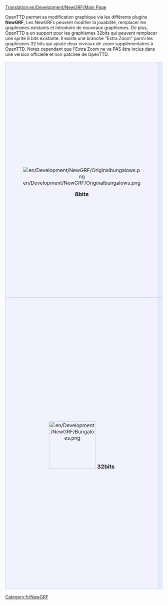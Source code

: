 [[Translation:en/Development/NewGRF/Main Page]]


OpenTTD permet sa modification graphique via les différents plugins '''NewGRF''', Les NewGRFs peuvent modifier la jouabilité, remplacer les graphismes existants et introduire de nouveaux graphismes. De plus, OpenTTD a un support pour les graphismes 32bits qui peuvent remplacer une sprite 8 bits existante. Il existe une branche "Extra Zoom" parmi les graphismes 32 bits qui ajoute deux niveaux de zoom supplémentaires à OpenTTD. Notez cependant que l'Extra Zoom ne va PAS être inclus dans une version officielle et non patchée de OpenTTD.

{| 
|-
|align="center" rowspan="2" style="background-color: #f1f2fe; border: 1px solid #c7c8fe; margin: 0; padding: 1em 1em 0em 1em;"|
[[File:en/Development/NewGRF/Originalbungalows.png]]
   
<font size="4">'''8bits'''</font>


|style="background-color: #e7ebff; border: 1px solid #c7c8fe; margin: 0; padding: 1em 1em 0em 1em;"|
<font size="3">'''Trucs et Astuces sur le développement NewGRF'''</font>
*[[fr/Development/NewGRF/Outils de développement des NewGRF|Outils de développement des NewGRF]]
*[[fr/Development/NewGRF/Débogage de NewGRF|Déboguer les NewGRFs]]
*[[fr/Development/NewGRF/Alignement|L'alignement des sprites]]
*[[fr/Development/NewGRF/Incompatibilité NewGRF|Changements des NewGRF qui cassent leur compatibilité ascendante]]
*'''[[fr/Archive/Community/LisezMoi OpenGFX|OpenGFX]] '''- projet de set de base 8bits  (GPL v2 - set de base pour OpenTTD)
*[http://dev.openttdcoop.org/projects DevZone] - Accueil pour un certain nombre de projets NewGRF
*[http://wiki.ttdpatch.net/tiki-index.php?page=NewGraphicsSpecs Wiki avec des spécifications sur les NewGRF]
|-
|style="background-color: #e7ebff; border: 1px solid #c7c8fe; margin: 0; padding: 1em 1em 0em 1em;"|
<font size="3">'''[[en/Liste NewGRF|Liste de NewGRF]] et [[fr/Manual/NewGRF|guide d'utilisation sur les NewGRF]]'''</font>
:Les NewGRFs modifient la jouabilité et les graphismes.La documentation sur l'utilisation et l'installation des NewGRF, et une liste de NewGRFs majeurs.


|-
|align="center" style="background-color: #f1f2fe; border: 1px solid #c7c8fe; margin: 0; padding: 1em 1em 0em 1em;"|

[[File:en/Development/NewGRF/Bungaloes.png|150px]]
<font size="4">'''32bits'''</font>
|style="background-color: #e7ebff; border: 1px solid #c7c8fe; margin: 0; padding: 1em 1em 0em 1em;"|
<font size="3">'''Documentation sur le [[fr/Développement des Graphismes 32bits|Développement des Graphismes 32bits]] '''</font>

:Documentation sur le développement des graphismes 32bits. Tout le développement est documenté ici, de la théorie(taille, fiche sur la luminosité, tutoriaux, etc..) à la pratique (matériaux,accessoires etc..).


<font size="3">'''Tracker du développement graphique'''</font>

:Permet de Garder le contrôle du développement en cours d'OpenTTD 32Bits. Permet de voir exactement ce qui a été converti et ce qui reste à faire.
:[[fr/Archive/Old 32bpp/Tracker de développement graphique 32 bits|32bits - Echelle originale]]
:[[fr/Tracker de développement graphique 32 bits (extra zoom)|32bits - Extra Zoom]]

<font size="3">'''Graphismes terminés'''</font>

:[[fr/Liste d'archives 32 bits téléchargeables|32bits - Echelle originale]] - Liste de sprites 32 bits finies, mises en pack et mises a disposition, que vous pouvez désormais utiliser sous Openttd.
:[[fr/Niveaux d'Extra Zoom 32bits|32bits - Extra Zoom]] - Liste de graphismes avec 2 niveaux d'Extra Zoom, et informations sur le patch .
|}

[[Category:fr/NewGRF]]